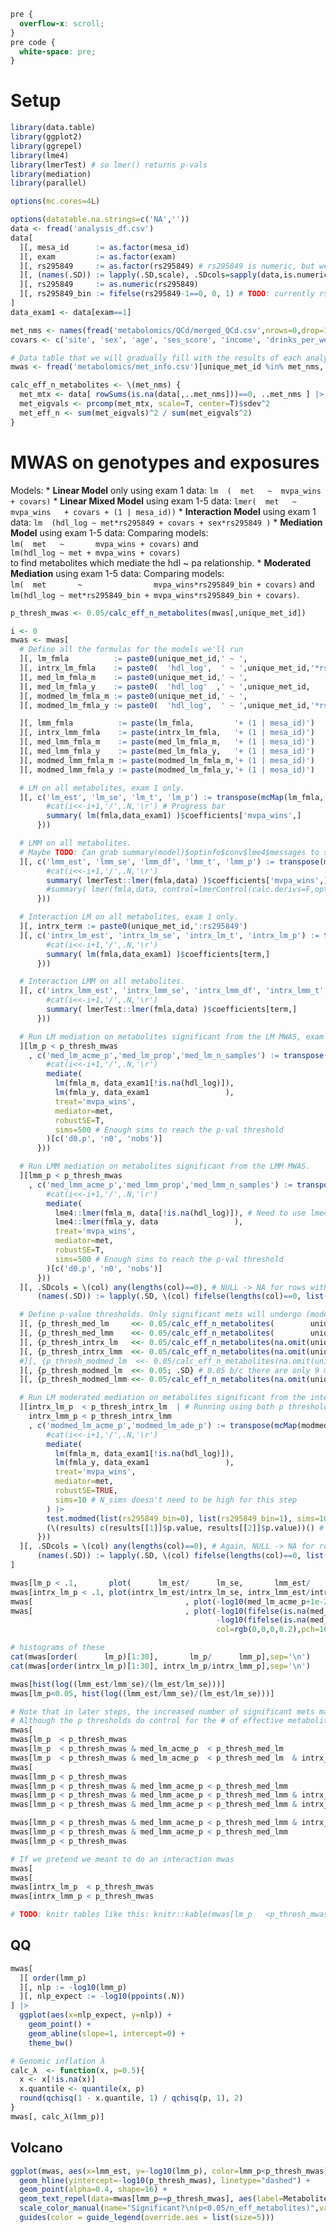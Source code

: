 ```css
pre {
  overflow-x: scroll;
}
pre code {
  white-space: pre;
}
```
# Setup
```r
library(data.table)
library(ggplot2)
library(ggrepel)
library(lme4)
library(lmerTest) # so lmer() returns p-vals
library(mediation)
library(parallel)

options(mc.cores=4L)

options(datatable.na.strings=c('NA',''))
data <- fread('analysis_df.csv')
data[
  ][, mesa_id      := as.factor(mesa_id)
  ][, exam         := as.factor(exam)
  ][, rs295849     := as.factor(rs295849) # rs295849 is numeric, but we temporarily set it to factor so it didn't get scaled.
  ][, (names(.SD)) := lapply(.SD,scale), .SDcols=sapply(data,is.numeric)
  ][, rs295849     := as.numeric(rs295849)
  ][, rs295849_bin := fifelse(rs295849-1==0, 0, 1) # TODO: currently rs295849 is encoded as 1/2/3, fix this in script 01c. Moderated mediation can only handle a binary moderators.
]
data_exam1 <- data[exam==1]

met_nms <- names(fread('metabolomics/QCd/merged_QCd.csv',nrows=0,drop=1))
covars <- c('site', 'sex', 'age', 'ses_score', 'income', 'drinks_per_week', 'smoking', 'ahei_score', 'dash_score', paste0('gPC', 1:5), 'race')

# Data table that we will gradually fill with the results of each analysis
mwas <- fread('metabolomics/met_info.csv')[unique_met_id %in% met_nms, .(Method,MZ,RT,HMDB_ID,Metabolite,unique_met_id)]

calc_eff_n_metabolites <- \(met_nms) {
  met_mtx <- data[ rowSums(is.na(data[,..met_nms]))==0, ..met_nms ] |> as.matrix(rownames=1) # Only samples with data for ALL metabolomics methods
  met_eigvals <- prcomp(met_mtx, scale=T, center=T)$sdev^2
  met_eff_n <- sum(met_eigvals)^2 / sum(met_eigvals^2)
}
```

# MWAS on genotypes and exposures
Models:
* __Linear Model__  only  using exam 1   data: `lm  (  met   ~  mvpa_wins   + covars)`
* __Linear Mixed Model__  using exam 1-5 data: `lmer(  met   ~  mvpa_wins   + covars + (1 | mesa_id))`
* __Interaction Model__   using exam 1   data: `lm  (hdl_log ~ met*rs295849 + covars + sex*rs295849 )`
* __Mediation Model__     using exam 1-5 data: Comparing models:\
  `lm(  met   ~       mvpa_wins + covars)` and\
  `lm(hdl_log ~ met + mvpa_wins + covars)`\
  to find metabolites which mediate the hdl ~ pa relationship.
* __Moderated Mediation__ using exam 1-5 data: Comparing models:\
  `lm(  met       ~                mvpa_wins*rs295849_bin + covars)` and\
  `lm(hdl_log ~ met*rs295849_bin + mvpa_wins*rs295849_bin + covars)`.
```r
p_thresh_mwas <- 0.05/calc_eff_n_metabolites(mwas[,unique_met_id])

i <- 0
mwas <- mwas[
  # Define all the formulas for the models we'll run
  ][, lm_fmla          := paste0(unique_met_id,' ~ ',                                    'mvpa_wins',             ' + ',paste(covars,collapse='+'))
  ][, intrx_lm_fmla    := paste0(  'hdl_log',  ' ~ ',unique_met_id,'*rs295849',    ' + ',      'sex*rs295849',    ' + ',paste(covars,collapse='+'))
  ][, med_lm_fmla_m    := paste0(unique_met_id,' ~ ',                                    'mvpa_wins',             ' + ',paste(covars,collapse='+'))
  ][, med_lm_fmla_y    := paste0(  'hdl_log'  ,' ~ ',unique_met_id,                ' + ','mvpa_wins',             ' + ',paste(covars,collapse='+'))
  ][, modmed_lm_fmla_m := paste0(unique_met_id,' ~ ',                                    'mvpa_wins*rs295849_bin',' + ',paste(covars,collapse='+'))
  ][, modmed_lm_fmla_y := paste0(  'hdl_log',  ' ~ ',unique_met_id,'*rs295849_bin',' + ','mvpa_wins*rs295849_bin',' + ',paste(covars,collapse='+'))

  ][, lmm_fmla          := paste(lm_fmla,         '+ (1 | mesa_id)')
  ][, intrx_lmm_fmla    := paste(intrx_lm_fmla,   '+ (1 | mesa_id)')
  ][, med_lmm_fmla_m    := paste(med_lm_fmla_m,   '+ (1 | mesa_id)')
  ][, med_lmm_fmla_y    := paste(med_lm_fmla_y,   '+ (1 | mesa_id)')
  ][, modmed_lmm_fmla_m := paste(modmed_lm_fmla_m,'+ (1 | mesa_id)')
  ][, modmed_lmm_fmla_y := paste(modmed_lm_fmla_y,'+ (1 | mesa_id)')

  # LM on all metabolites, exam 1 only.
  ][, c('lm_est', 'lm_se', 'lm_t', 'lm_p') := transpose(mcMap(lm_fmla, f=\(fmla) {
        #cat(i<<-i+1,'/',.N,'\r') # Progress bar
        summary( lm(fmla,data_exam1) )$coefficients['mvpa_wins',]
      }))

  # LMM on all metabolites.
  # Maybe TODO: Can grab summary(model)$optinfo$conv$lme4$messages to see if singular fit warning. Probably prefer to not have warnings in the first place though.
  ][, c('lmm_est', 'lmm_se', 'lmm_df', 'lmm_t', 'lmm_p') := transpose(mcMap(lmm_fmla, f=\(fmla) {
        #cat(i<<-i+1,'/',.N,'\r')
        summary( lmerTest::lmer(fmla,data) )$coefficients['mvpa_wins',] # lmerTest::lmer adds p-values
        #summary( lmer(fmla,data, control=lmerControl(calc.derivs=F,optimizer='nloptwrap')) )$coefficients['mvpa_wins',]
      }))

  # Interaction LM on all metabolites, exam 1 only.
  ][, intrx_term := paste0(unique_met_id,':rs295849')
  ][, c('intrx_lm_est', 'intrx_lm_se', 'intrx_lm_t', 'intrx_lm_p') := transpose(mcMap(intrx_lm_fmla,intrx_term, f=\(fmla,term) {
        #cat(i<<-i+1,'/',.N,'\r')
        summary( lm(fmla,data_exam1) )$coefficients[term,]
      }))

  # Interaction LMM on all metabolites.
  ][, c('intrx_lmm_est', 'intrx_lmm_se', 'intrx_lmm_df', 'intrx_lmm_t', 'intrx_lmm_p') := transpose(mcMap(intrx_lmm_fmla,intrx_term, f=\(fmla,term) {
        #cat(i<<-i+1,'/',.N,'\r')
        summary( lmerTest::lmer(fmla,data) )$coefficients[term,]
      }))

  # Run LM mediation on metabolites significant from the LM MWAS, exam 1 only.
  ][lm_p < p_thresh_mwas
    , c('med_lm_acme_p','med_lm_prop','med_lm_n_samples') := transpose(mcMap(med_lm_fmla_m,med_lm_fmla_y,unique_met_id, f=\(fmla_m,fmla_y,met) {
        #cat(i<<-i+1,'/',.N,'\r')
        mediate(
          lm(fmla_m, data_exam1[!is.na(hdl_log)]),
          lm(fmla_y, data_exam1                 ),
          treat='mvpa_wins',
          mediator=met,
          robustSE=T,
          sims=500 # Enough sims to reach the p-val threshold
        )[c('d0.p', 'n0', 'nobs')]
      }))

  # Run LMM mediation on metabolites significant from the LMM MWAS.
  ][lmm_p < p_thresh_mwas
    , c('med_lmm_acme_p','med_lmm_prop','med_lmm_n_samples') := transpose(mcMap(med_lmm_fmla_m,med_lmm_fmla_y,unique_met_id, f=\(fmla_m,fmla_y,met) {
        #cat(i<<-i+1,'/',.N,'\r')
        mediate(
          lme4::lmer(fmla_m, data[!is.na(hdl_log)]), # Need to use lme4::lmer() not lmerTest::lmer(). lmerTest changes the output format s.t. mediate() doesn't recognize it anymore.
          lme4::lmer(fmla_y, data                 ),
          treat='mvpa_wins',
          mediator=met,
          robustSE=T,
          sims=500 # Enough sims to reach the p-val threshold
        )[c('d0.p', 'n0', 'nobs')]
      }))
  ][, .SDcols = \(col) any(lengths(col)==0), # NULL -> NA for rows with calculations skipped.
      (names(.SD)) := lapply(.SD, \(col) fifelse(lengths(col)==0, list(NA), col) |> unlist())

  # Define p-value thresholds. Only significant mets will undergo (moderated) mediation analysis.
  ][, {p_thresh_med_lm     <<- 0.05/calc_eff_n_metabolites(        unique_met_id[lm_p           < p_thresh_mwas     ] ); .SD}
  ][, {p_thresh_med_lmm    <<- 0.05/calc_eff_n_metabolites(        unique_met_id[lmm_p          < p_thresh_mwas     ] ); .SD}
  ][, {p_thresh_intrx_lm   <<- 0.05/calc_eff_n_metabolites(na.omit(unique_met_id[med_lm_acme_p  < p_thresh_med_lm   ])); .SD}
  ][, {p_thresh_intrx_lmm  <<- 0.05/calc_eff_n_metabolites(na.omit(unique_met_id[med_lmm_acme_p < p_thresh_med_lmm  ])); .SD}
  #][, {p_thresh_modmed_lm  <<- 0.05/calc_eff_n_metabolites(na.omit(unique_met_id[intrx_lm_p     < p_thresh_intrx_lm ])); .SD}
  ][, {p_thresh_modmed_lm  <<- 0.05; .SD} # 0.05 b/c there are only 9 mets w/ signif intrx_p, and that causes an error in SVD calculation.
  ][, {p_thresh_modmed_lmm <<- 0.05/calc_eff_n_metabolites(na.omit(unique_met_id[intrx_lmm_p    < p_thresh_intrx_lmm])); .SD}

  # Run LM moderated mediation on metabolites significant from the interaction LM, exam 1 only.
  ][intrx_lm_p  < p_thresh_intrx_lm  | # Running using both p thresholds because test.modmed does not implement support for LMMs yet: https://github.com/kosukeimai/mediation/issues/69
    intrx_lmm_p < p_thresh_intrx_lmm 
    , c('modmed_lm_acme_p','modmed_lm_ade_p') := transpose(mcMap(modmed_lm_fmla_m,modmed_lm_fmla_y,unique_met_id, f=\(fmla_m,fmla_y,met) {
        #cat(i<<-i+1,'/',.N,'\r')
        mediate(
          lm(fmla_m, data_exam1[!is.na(hdl_log)]),
          lm(fmla_y, data_exam1                 ),
          treat='mvpa_wins',
          mediator=met,
          robustSE=TRUE,
          sims=10 # N_sims doesn't need to be high for this step
        ) |>
        test.modmed(list(rs295849_bin=0), list(rs295849_bin=1), sims=100) |>
        (\(results) c(results[[1]]$p.value, results[[2]]$p.value))() # Get just the ACME & ADE p-vals
      }))
  ][, .SDcols = \(col) any(lengths(col)==0), # Again, NULL -> NA for rows with calculations skipped.
      (names(.SD)) := lapply(.SD, \(col) fifelse(lengths(col)==0, list(NA), col) |> unlist())
]
```

```r
mwas[lm_p < .1,       plot(      lm_est/      lm_se,       lmm_est/      lmm_se, col=rgb(0,0,0,0.2),pch=16)] + abline(0,1,col='red') + abline(0,999) + abline(0,0)
mwas[intrx_lm_p < .1, plot(intrx_lm_est/intrx_lm_se, intrx_lmm_est/intrx_lmm_se, col=rgb(0,0,0,0.2),pch=16)] + abline(0,1,col='red') + abline(0,999) + abline(0,0)
mwas[                                  , plot(-log10(med_lm_acme_p+1e-24), -log10(med_lmm_acme_p+1e-24), col=rgb(0,0,0,0.2),pch=16)] + abline(0,1,col='red')
mwas[                                  , plot(-log10(fifelse(is.na(med_lm_acme_p), 1,med_lm_acme_p +1e-24)),
                                              -log10(fifelse(is.na(med_lmm_acme_p),1,med_lmm_acme_p+1e-24)),
                                              col=rgb(0,0,0,0.2),pch=16)] + abline(0,1,col='red')

# histograms of these
cat(mwas[order(      lm_p)[1:30],       lm_p/      lmm_p],sep='\n')
cat(mwas[order(intrx_lm_p)[1:30], intrx_lm_p/intrx_lmm_p],sep='\n')

mwas[hist(log((lmm_est/lmm_se)/(lm_est/lm_se)))]
mwas[lm_p<0.05, hist(log((lmm_est/lmm_se)/(lm_est/lm_se)))]

# Note that in later steps, the increased number of significant mets may just be because more were tested because they passed the threshold of the previous step.
# Although the p thresholds do control for the # of effective metabolites.
mwas[                                                                                            , sum(       lm_p       < p_thresh_mwas     )]
mwas[lm_p  < p_thresh_mwas                                                                       , sum(   med_lm_acme_p  < p_thresh_med_lm   )]
mwas[lm_p  < p_thresh_mwas & med_lm_acme_p  < p_thresh_med_lm                                    , sum( intrx_lm_p       < p_thresh_intrx_lm )]
mwas[lm_p  < p_thresh_mwas & med_lm_acme_p  < p_thresh_med_lm  & intrx_lm_p  < p_thresh_intrx_lm , sum(modmed_lm_acme_p  < p_thresh_modmed_lm)]
mwas[                                                                                            , sum(       lmm_p      < p_thresh_mwas     )]
mwas[lmm_p < p_thresh_mwas                                                                       , sum(   med_lmm_acme_p < p_thresh_med_lmm  )]
mwas[lmm_p < p_thresh_mwas & med_lmm_acme_p < p_thresh_med_lmm                                   , sum( intrx_lmm_p      < p_thresh_intrx_lmm)]
mwas[lmm_p < p_thresh_mwas & med_lmm_acme_p < p_thresh_med_lmm & intrx_lmm_p < p_thresh_intrx_lmm, sum(modmed_lm_acme_p  < p_thresh_modmed_lm)]
mwas[lmm_p < p_thresh_mwas & med_lmm_acme_p < p_thresh_med_lmm & intrx_lmm_p < p_thresh_intrx_lmm, sum(modmed_lm_acme_p  < .1                )]

mwas[lmm_p < p_thresh_mwas & med_lmm_acme_p < p_thresh_med_lmm & intrx_lmm_p < p_thresh_intrx_lmm, .SD, .SDcols=patterns('Met|met|MZ|RT|_est|_se|_p')]
mwas[lmm_p < p_thresh_mwas & med_lmm_acme_p < p_thresh_med_lmm                                   , .SD, .SDcols=patterns('Met|met|MZ|RT|_est|_se|_p')]
mwas[lmm_p < p_thresh_mwas                                                                       , .SD, .SDcols=patterns('Met|met|MZ|RT|_est|_se|_p')]

# If we pretend we meant to do an interaction mwas
mwas[                                                                                            , sum( intrx_lm_p       < p_thresh_mwas     )]
mwas[                                                                                            , sum( intrx_lmm_p      < p_thresh_mwas     )]
mwas[intrx_lm_p  < p_thresh_mwas                                                                 , .SD, .SDcols=patterns('Met|met|MZ|RT|_est|_se|_p')]
mwas[intrx_lmm_p < p_thresh_mwas                                                                 , .SD, .SDcols=patterns('Met|met|MZ|RT|_est|_se|_p')]
```
```r
# TODO: knitr tables like this: knitr::kable(mwas[lm_p   <p_thresh_mwas, .(MZ,RT,HMDB_ID,Metabolite,unique_met_id,lm_p   )][order(lm_p   )] )
```

## QQ
```r
mwas[
  ][ order(lmm_p)
  ][, nlp := -log10(lmm_p)
  ][, nlp_expect := -log10(ppoints(.N))
] |>
  ggplot(aes(x=nlp_expect, y=nlp)) +
    geom_point() +
    geom_abline(slope=1, intercept=0) +
    theme_bw()

# Genomic inflation λ
calc_λ  <- function(x, p=0.5){
  x <- x[!is.na(x)]
  x.quantile <- quantile(x, p)
  round(qchisq(1 - x.quantile, 1) / qchisq(p, 1), 2)
}
mwas[, calc_λ(lmm_p)]
```

## Volcano
```r
ggplot(mwas, aes(x=lmm_est, y=-log10(lmm_p), color=lmm_p<p_thresh_mwas)) +
  geom_hline(yintercept=-log10(p_thresh_mwas), linetype="dashed") +
  geom_point(alpha=0.4, shape=16) +
  geom_text_repel(data=mwas[lmm_p==p_thresh_mwas], aes(label=Metabolite), size=3, show.legend=F) +
  scale_color_manual(name="Significant?\n(p<0.05/n_eff_metabolites)",values=c("FALSE"="black","TRUE"="red")) +
  guides(color = guide_legend(override.aes = list(size=5)))
```
